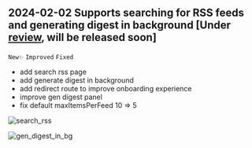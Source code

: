 ## 2024-02-02 Supports searching for RSS feeds and generating digest in background [Under [review](https://github.com/raycast/extensions/pull/10447), will be released soon]
`New✨` `Improved` `Fixed`
- add search rss page
- add generate digest in background
- add redirect route to improve onboarding experience
- improve gen digest panel
- fix default maxItemsPerFeed 10 => 5

![search_rss](https://tidyread.s3.us-west-2.amazonaws.com/search_rss.png)

![gen_digest_in_bg](https://tidyread.s3.us-west-2.amazonaws.com/gen_digest_in_bg.png)
